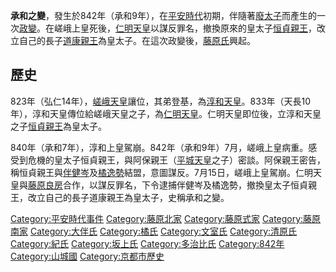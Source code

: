 {{Unreferenced|time=2020-06-19}}

'''承和之變'''，發生於842年（承和9年），在[[平安時代|平安時代]]初期，伴隨著[[廢太子|廢太子]]而產生的一次[[政變|政變]]。在嵯峨上皇死後，[[仁明天皇|仁明天皇]]以謀反罪名，撤換原來的皇太子[[恒貞親王|恒貞親王]]，改立自己的長子[[道康親王|道康親王]]為皇太子。在這次政變後，[[藤原氏|藤原氏]]興起。
==歷史==
823年（弘仁14年），[[嵯峨天皇|嵯峨天皇]]讓位，其弟登基，為[[淳和天皇|淳和天皇]]。833年（天長10年），淳和天皇傳位給嵯峨天皇之子，為[[仁明天皇|仁明天皇]]。仁明天皇即位後，立淳和天皇之子[[恒貞親王|恒貞親王]]為皇太子。

840年（承和7年），淳和上皇駕崩。842年（承和9年）7月，嵯峨上皇病重。感受到危機的皇太子恒貞親王，與阿保親王（[[平城天皇|平城天皇]]之子）密談。阿保親王密告，稱恒貞親王與[[伴健岑|伴健岑]]及[[橘逸勢|橘逸勢]]結盟，意圖謀反。7月15日，嵯峨上皇駕崩。仁明天皇與[[藤原良房|藤原良房]]合作，以謀反罪名，下令逮捕伴健岑及橘逸勢，撤換皇太子恒貞親王，改立自己的長子道康親王為皇太子，史稱承和之變。

[[Category:平安時代事件|Category:平安時代事件]]
[[Category:藤原北家|Category:藤原北家]]
[[Category:藤原式家|Category:藤原式家]]
[[Category:藤原南家|Category:藤原南家]]
[[Category:大伴氏|Category:大伴氏]]
[[Category:橘氏|Category:橘氏]]
[[Category:文室氏|Category:文室氏]]
[[Category:清原氏|Category:清原氏]]
[[Category:紀氏|Category:紀氏]]
[[Category:坂上氏|Category:坂上氏]]
[[Category:多治比氏|Category:多治比氏]]
[[Category:842年|Category:842年]]
[[Category:山城國|Category:山城國]]
[[Category:京都市歷史|Category:京都市歷史]]